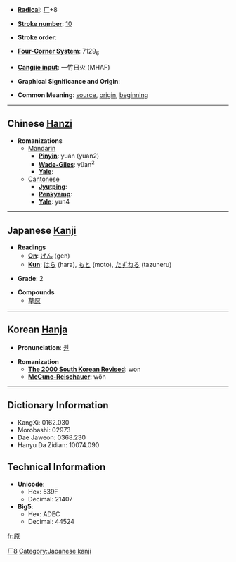 * '''[[Wiktionary:Chinese radical index| Radical]]''': [[Wiktionary:Chinese radical index 厂|厂]]+8

* '''[[Wiktionary:Chinese total strokes index|Stroke number]]''': [[Wiktionary:Chinese total strokes index 10|10]]

* '''Stroke order''': 

* '''[[Wiktionary:Chinese four corner index|Four-Corner System]]''': 7129<sub>6</sub>

* '''[[Wiktionary:Chinese Cangjie index|Cangjie input]]''': 一竹日火 (MHAF)

* '''Graphical Significance and Origin''': 

* '''Common Meaning''': [[source]], [[origin]], [[beginning]]

----

== Chinese [[Hanzi]] ==

* '''Romanizations'''
** [[Mandarin]]
*** '''[[Pinyin]]''': yuán (yuan2)
*** '''[[Wade-Giles]]''': yüan<sup>2</sup>
*** '''[[Yale]]''': 
**[[Cantonese]]
***'''[[Jyutping]]''':
***'''[[Penkyamp]]''': 
***'''[[Yale]]''': yun4


----

== Japanese [[Kanji]] ==

* '''Readings'''
** '''[[On]]''': [[げん]] (gen)
** '''[[Kun]]''': [[はら]] (hara), [[もと]] (moto), [[たずねる]] (tazuneru)

* '''Grade''': 2 [[Category:Grade 2 kanji|厂8]]

* '''Compounds'''
**[[草原]]


----

== Korean [[Hanja]] ==

* '''Pronunciation''': [[원]]

* '''Romanization'''
** '''[[The 2000 South Korean Revised Romanization|The 2000 South Korean Revised]]''': won
** '''[[McCune-Reischauer]]''': wŏn

----

== Dictionary Information ==

* KangXi: 0162.030
* Morobashi: 02973
* Dae Jaweon: 0368.230
* Hanyu Da Zidian: 10074.090

== Technical Information ==

* '''Unicode''':
** Hex: 539F
** Decimal: 21407
* '''Big5''':
** Hex: ADEC
** Decimal: 44524

[[Category:Japanese kanji]]

[[fr:原]]